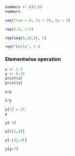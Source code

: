 ```r
numbers <- c(1:6)
numbers
```

```r
seq(from = 0, to = 50, by = 5)
```

```r
rep(1:3, 1:3)
```

```r
rep(seq(0,20,5), 5)
```

```r
rep("hello", 3 )
```

### Elementwise operation

```r
x <- 1:5
y <- 6:10
print(x)
print(y)
```

```r
x+y
```

```r
x*y
```

```r
y[3] = 15
y
```

```r
y[-3]
```

```r
y[c(1,4)]
```

```r
y[-c(2,4)]
```

```r
y[y>7]
```
